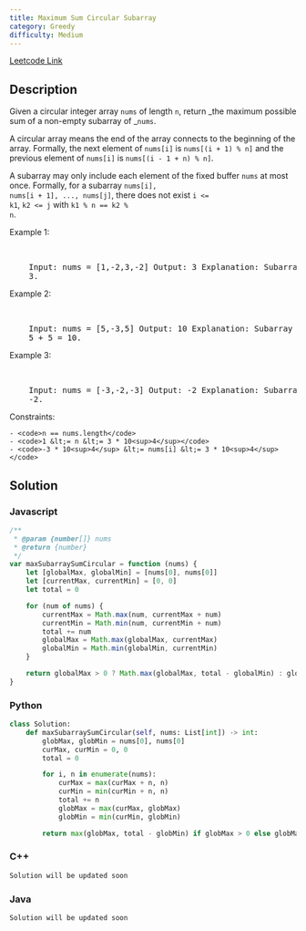 ```yaml
---
title: Maximum Sum Circular Subarray
category: Greedy
difficulty: Medium
---
```


<Callout>

[Leetcode Link](https://leetcode.com/problems/maximum-sum-circular-subarray)

</Callout>

## Description

Given a circular integer array <code>nums</code> of length <code>n</code>, return _the maximum possible sum of a non-empty subarray of _<code>nums</code>.

A circular array means the end of the array connects to the beginning of the array. Formally, the next element of <code>nums[i]</code> is <code>nums[(i + 1) % n]</code> and the previous element of <code>nums[i]</code> is <code>nums[(i - 1 + n) % n]</code>.

A subarray may only include each element of the fixed buffer <code>nums</code> at most once. Formally, for a subarray <code>nums[i], nums[i + 1], ..., nums[j]</code>, there does not exist <code>i &lt;= k1</code>, <code>k2 &lt;= j</code> with <code>k1 % n == k2 % n</code>.

Example 1:

<br />
<pre className="overflow-x-auto">
	Input: nums = [1,-2,3,-2] Output: 3 Explanation: Subarray [3] has maximum sum
	3.
</pre>

Example 2:

<br />
<pre className="overflow-x-auto">
	Input: nums = [5,-3,5] Output: 10 Explanation: Subarray [5,5] has maximum sum
	5 + 5 = 10.
</pre>

Example 3:

<br />
<pre className="overflow-x-auto">
	Input: nums = [-3,-2,-3] Output: -2 Explanation: Subarray [-2] has maximum sum
	-2.
</pre>

Constraints:

    - <code>n == nums.length</code>
    - <code>1 &lt;= n &lt;= 3 * 10<sup>4</sup></code>
    - <code>-3 * 10<sup>4</sup> &lt;= nums[i] &lt;= 3 * 10<sup>4</sup></code>

## Solution

### Javascript

```javascript
/**
 * @param {number[]} nums
 * @return {number}
 */
var maxSubarraySumCircular = function (nums) {
	let [globalMax, globalMin] = [nums[0], nums[0]]
	let [currentMax, currentMin] = [0, 0]
	let total = 0

	for (num of nums) {
		currentMax = Math.max(num, currentMax + num)
		currentMin = Math.min(num, currentMin + num)
		total += num
		globalMax = Math.max(globalMax, currentMax)
		globalMin = Math.min(globalMin, currentMin)
	}

	return globalMax > 0 ? Math.max(globalMax, total - globalMin) : globalMax
}
```

### Python

```python
class Solution:
    def maxSubarraySumCircular(self, nums: List[int]) -> int:
        globMax, globMin = nums[0], nums[0]
        curMax, curMin = 0, 0
        total = 0

        for i, n in enumerate(nums):
            curMax = max(curMax + n, n)
            curMin = min(curMin + n, n)
            total += n
            globMax = max(curMax, globMax)
            globMin = min(curMin, globMin)

        return max(globMax, total - globMin) if globMax > 0 else globMax

```

### C++

```cpp
Solution will be updated soon
```

### Java

```java
Solution will be updated soon
```
